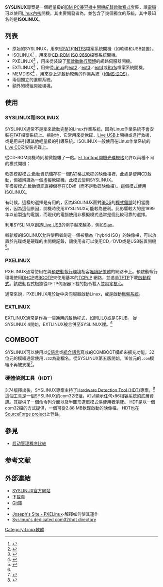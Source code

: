 {{noteTA
|G1=IT
|G2=FL
|1=zh-cn:引导; zh-tw:開機;
}}
{{Infobox software
| screenshot             = [[File:SysLinux.png|250px]]
| caption                = SYSLINUX的螢幕截圖
| developer              = {{link-en|H. Peter Anvin|H. Peter Anvin}}
| latest release version = 6.03<ref>{{cite web|title=Changes in 6.03|url=http://www.syslinux.org/wiki/index.php/Syslinux_6_Changelog#Changes_in_6.03|accessdate=2014-10-06|archive-date=2014-10-23|archive-url=https://web.archive.org/web/20141023135937/http://www.syslinux.org/wiki/index.php/Syslinux_6_Changelog#Changes_in_6.03|dead-url=no}}</ref> 
| latest release date    = {{Release date and age|2014|10|06}}
| operating system       = [[Linux|Linux]]
| genre                  = [[啟動程式|啟動程式]]
| license                = [[GNU通用公共授權條款|GNU通用公共授權條款]] 第二版或更新
| website                = http://www.syslinux.org/
}}
'''SYSLINUX'''專案是一個輕量級的[[IBM_PC兼容機|IBM PC兼容機]][[主開機紀錄|主開機紀錄]][[啟動程式|啟動程式]]套裝，讓[[電腦|電腦]]可以使用[[Linux內核|Linux內核]]開機。其主要開發者為{{link-en|H. Peter Anvin|H. Peter Anvin}}，並包含了幾個獨立的系統，其中最知名的是'''ISOLINUX'''。

==列表==
* 原始的SYSLINUX，用來從[[FAT|FAT]]和[[NTFS|NTFS]]檔案系統開機（如軟碟和USB裝置）。
* ISOLINUX<ref>{{cite web|title=What is ISOLINUX?|url=http://www.syslinux.org/wiki/index.php/ISOLINUX|accessdate=2013-08-14|archive-date=2013-12-21|archive-url=https://web.archive.org/web/20131221212950/http://www.syslinux.org/wiki/index.php/ISOLINUX|dead-url=no}}</ref> ，用來從[[CD-ROM|CD-ROM]] [[ISO_9660|ISO 9660]]檔案系統開機。
* PXELINUX<ref>{{cite web|title=What is PXELINUX?|url=http://www.syslinux.org/wiki/index.php/PXELINUX|accessdate=2013-08-14|archive-date=2013-09-22|archive-url=https://web.archive.org/web/20130922145957/http://www.syslinux.org/wiki/index.php/PXELINUX|dead-url=no}}</ref> ，用來從裝設了[[預啟動執行環境|預啟動執行環境]]的網路伺服器開機。
* EXTLINUX<ref name="#1">{{cite web|title=EXTLINUX - SYSLINUX for ext2/ext3/ext4 and btrfs filesystems|url=http://www.syslinux.org/wiki/index.php/EXTLINUX|accessdate=2013-08-14|archive-date=2013-07-28|archive-url=https://web.archive.org/web/20130728164841/http://www.syslinux.org/wiki/index.php/EXTLINUX|dead-url=no}}</ref> ，用來從[[Linux|Linux]]的[[ext2|ext2]]／[[ext3|ext3]]／[[ext4|ext4]]或[[Btrfs|Btrfs]]檔案系統開機。
* MEMDISK<ref>{{cite web|title=What is MEMDISK?|url=http://www.syslinux.org/wiki/index.php/MEMDISK|accessdate=2013-08-14|archive-date=2013-05-14|archive-url=https://web.archive.org/web/20130514122542/http://www.syslinux.org/wiki/index.php/MEMDISK|dead-url=no}}</ref> ，用來從上述啟動較舊的作業系統（如[[MS-DOS|MS-DOS]]）。
* 兩個獨立的選單系統。
* 額外的模組開發環境。

==使用==
===SYSLINUX和ISOLINUX===
SYSLINUX通常不是拿來啟動完整的Linux作業系統，因為Linux作業系統不會安裝在FAT檔案系統上。相對地，它常用來從軟碟、[[Live_USB|Live USB]]上開機或進行救援，或是用來引導其他輕量級的引導系統。ISOLINUX一般使用在Linux作業系統的[[Live_CD|Live CD]]及安裝光碟上。

從CD-ROM開機時則稍微複雜了一點。[[El_Torito|El Torito可開機光碟規格]]允許以兩種不同的模式開機：
; 軟碟模擬模式:啟動資訊儲存在一個[[FAT|FAT]]格式軟碟的映像檔裡，此處是使用CD啟動，但被辨識為一個虛擬軟碟機。此模式使用SYSLINUX。
; 非模擬模式:啟動資訊直接儲存在CD裡（而不是軟碟映像檔）。這個模式使用ISOLINUX。
有時候，這樣的選擇是有用的，因為ISOLINUX面對[[BIOS|BIOS]]的[[程式錯誤|程式錯誤]]時相當脆弱，因為這個原因，開機時使用SYSLINUX可能較為便利。此影響較大的是1999年以前製造的電腦，而現代的電腦使用非模擬模式通常是個比較可靠的選擇。

利用SYSLINUX創造[[Live_USB|Live USB]]的例子越來越多，例如[[Slax|Slax]]。

較新版的ISOLINUX允許使用者創造一個被稱為「hybrid ISO」的映像檔，可以放置於光碟或是硬碟的主開機記錄，讓使用者可以使用CD／DVD或是USB裝置開機<ref>{{cite web
|url=http://sid.ethz.ch/debian/syslinux/syslinux-3.75+dfsg/doc/isolinux.txt
|title=ISOLINUX
|date=2008
|accessdate=2013-01-08
|archive-date=2017-06-30
|archive-url=https://web.archive.org/web/20170630041945/http://sid.ethz.ch/debian/syslinux/syslinux-3.75+dfsg/doc/isolinux.txt
|dead-url=yes
}}</ref>。

===PXELINUX===
PXELINUX通常使用在與[[預啟動執行環境|預啟動執行環境]]相容[[唯讀記憶體|唯讀記憶體]]的網路卡上。預啟動執行環境使用[[DHCP|DHCP]]或[[BOOTP|BOOTP]]來使用基本的[[TCP/IP协议|TCP/IP]] 網路，並透過[[小型文件傳輸協議|TFTP]]下載[[啟動程式|啟動程式]]。該啟動程式根據從TFTP伺服器下載的指令載入並設定[[核心|核心]]。

通常來說，PXELINUX用於從中央伺服器啟動Linux，或是啟動[[無盤系統|無盤系統]]。

===EXTLINUX===
EXTLINUX通常是作為一個通用的啟動程式，如同[[LILO|LILO]]或是[[GNU_GRUB|GRUB]]。
從SYSLINUX 4開始，EXTLINUX被合併至SYSLINUX裡。<ref name="#1"/>

== COMBOOT ==
SYSLINUX可以使用以[[C語言|C語言]]或[[組合語言|組合語言]]寫成的COMBOOT模組來擴充功能。32位元的模組通常使用<code>.c32</code>為副檔名。從SYSLINUX第五版開始，16位元的<code>.com</code>模組不再被支援<ref>{{cite web
|url=http://www.syslinux.org/archives/2012-December/019050.html
|title=Syslinux 5.00 released
|work=Syslinux mailing list
|author=Matt Fleming
|date=2012-12-06
|accessdate=2013-01-08
|archive-date=2016-03-04
|archive-url=https://web.archive.org/web/20160304212612/http://www.syslinux.org/archives/2012-December/019050.html
|dead-url=no
}}</ref>。

=== 硬體偵測工具（HDT） ===
3.74版釋出後，SYSLINUX專案主持了[https://web.archive.org/web/20140517132454/http://hdt-project.org/ Hardware Detection Tool (HDT)]專案。<ref>{{cite web|title=Hardware Detection Tool - History|url=http://www.syslinux.org/wiki/index.php/Hdt#History|accessdate=2013-08-14}}</ref> 
這個工具是一個SYSLINUX的com32模組，可以顯示任何x86相容系統的底層資訊。其提供了一個命令列介面以及半圖形選單模式供使用者瀏覽。
HDT是以一個com32檔的方式提供，一個可從2.88 MB軟碟啟動的映像檔。
HDT也在[http://hdt.sourceforge.net/ SourceForge project]{{Wayback|url=http://hdt.sourceforge.net/ |date=20130703012837 }}上登錄。

==參見==
{{Portal|自由軟體}}
* [[启动管理程序比较|启动管理程序比较]]

== 参考文献 ==
{{Reflist|2}}

==外部連結==
* [http://www.syslinux.org/ SYSLINUX官方網站]{{Wayback|url=http://www.syslinux.org/ |date=20081121182510 }}
* [http://www.kernel.org/pub/linux/utils/boot/syslinux/ 下載頁]{{Wayback|url=http://www.kernel.org/pub/linux/utils/boot/syslinux/ |date=20130822224948 }}
* [http://git.kernel.org/cgit/boot/syslinux/syslinux.git Git庫]{{Wayback|url=http://git.kernel.org/cgit/boot/syslinux/syslinux.git |date=20140622001537 }}
* {{Freshmeat|syslinux|SYSLINUX}}
* [https://web.archive.org/web/20090529105626/http://www.josephn.net/scrapbook?entry=pxelinux_stuff Joseph's Site - PXELinux]-解釋如何使其運作
*[https://archive.is/20130105163019/http://git.zytor.com/?p=syslinux/syslinux.git;a=tree;f=com32/hdt;h=12bbe6f8b0427231c9b5330c5a46f8203837677d;hb=refs/heads/master Syslinux's dedicated com32/hdt directory]

[[Category:Linux軟體|Category:Linux軟體]]